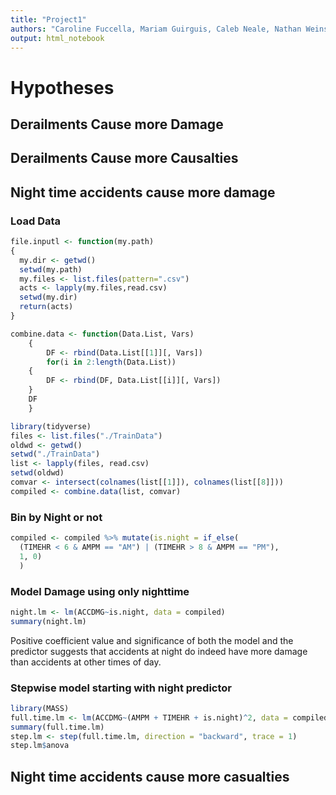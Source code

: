 ```yaml
---
title: "Project1"
authors: "Caroline Fuccella, Mariam Guirguis, Caleb Neale, Nathan Weins"
output: html_notebook
---
```


# Hypotheses

## Derailments Cause more Damage

## Derailments Cause more Causalties

## Night time accidents cause more damage

### Load Data
```r
file.inputl <- function(my.path)
{
  my.dir <- getwd()
  setwd(my.path)
  my.files <- list.files(pattern=".csv")
  acts <- lapply(my.files,read.csv)
  setwd(my.dir)
  return(acts)
}

combine.data <- function(Data.List, Vars)
	{
		DF <- rbind(Data.List[[1]][, Vars])
		for(i in 2:length(Data.List))
	{
		DF <- rbind(DF, Data.List[[i]][, Vars])
	}
	DF
	}
```

```r
library(tidyverse)
files <- list.files("./TrainData")
oldwd <- getwd()
setwd("./TrainData")
list <- lapply(files, read.csv)
setwd(oldwd)
comvar <- intersect(colnames(list[[1]]), colnames(list[[8]]))
compiled <- combine.data(list, comvar)
```

### Bin by Night or not
```r
compiled <- compiled %>% mutate(is.night = if_else(
  (TIMEHR < 6 & AMPM == "AM") | (TIMEHR > 8 & AMPM == "PM"),
  1, 0)
  )
```
### Model Damage using only nighttime
```r
night.lm <- lm(ACCDMG~is.night, data = compiled)
summary(night.lm)
```
Positive coefficient value and significance of both the model and the predictor suggests that accidents at night do indeed have more damage than accidents at other times of day. 

### Stepwise model starting with night predictor
```r
library(MASS)
full.time.lm <- lm(ACCDMG~(AMPM + TIMEHR + is.night)^2, data = compiled)
summary(full.time.lm)
step.lm <- step(full.time.lm, direction = "backward", trace = 1)
step.lm$anova
```



## Night time accidents cause more casualties